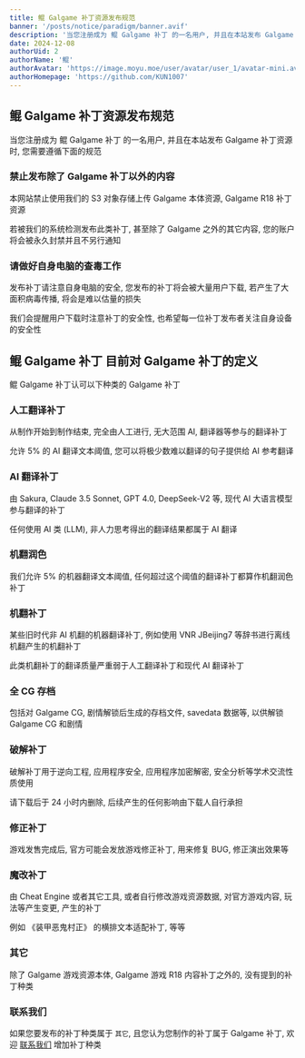 ```yaml
---
title: 鲲 Galgame 补丁资源发布规范
banner: '/posts/notice/paradigm/banner.avif'
description: '当您注册成为 鲲 Galgame 补丁 的一名用户, 并且在本站发布 Galgame 补丁资源 时, 您需要遵循下面的规范, 禁止发布除了 Galgame 补丁以外的内容'
date: 2024-12-08
authorUid: 2
authorName: '鲲'
authorAvatar: 'https://image.moyu.moe/user/avatar/user_1/avatar-mini.avif'
authorHomepage: 'https://github.com/KUN1007'
---
```


## 鲲 Galgame 补丁资源发布规范

当您注册成为 鲲 Galgame 补丁 的一名用户, 并且在本站发布 Galgame 补丁资源 时, 您需要遵循下面的规范

### 禁止发布除了 Galgame 补丁以外的内容

本网站禁止使用我们的 S3 对象存储上传 Galgame 本体资源, Galgame R18 补丁资源

若被我们的系统检测发布此类补丁, 甚至除了 Galgame 之外的其它内容, 您的账户将会被永久封禁并且不另行通知

### 请做好自身电脑的查毒工作

发布补丁请注意自身电脑的安全, 您发布的补丁将会被大量用户下载, 若产生了大面积病毒传播, 将会是难以估量的损失

我们会提醒用户下载时注意补丁的安全性, 也希望每一位补丁发布者关注自身设备的安全性

## 鲲 Galgame 补丁 目前对 Galgame 补丁的定义

鲲 Galgame 补丁认可以下种类的 Galgame 补丁

### 人工翻译补丁

从制作开始到制作结束, 完全由人工进行, 无大范围 AI, 翻译器等参与的翻译补丁

允许 5% 的 AI 翻译文本阈值, 您可以将极少数难以翻译的句子提供给 AI 参考翻译

### AI 翻译补丁

由 Sakura, Claude 3.5 Sonnet, GPT 4.0, DeepSeek-V2 等, 现代 AI 大语言模型参与翻译的补丁

任何使用 AI 类 (LLM), 非人力思考得出的翻译结果都属于 AI 翻译

### 机翻润色

我们允许 5% 的机器翻译文本阈值, 任何超过这个阈值的翻译补丁都算作机翻润色补丁

### 机翻补丁

某些旧时代非 AI 机翻的机器翻译补丁, 例如使用 VNR JBeijing7 等辞书进行离线机翻产生的机翻补丁

此类机翻补丁的翻译质量严重弱于人工翻译补丁和现代 AI 翻译补丁

### 全 CG 存档

包括对 Galgame CG, 剧情解锁后生成的存档文件, savedata 数据等, 以供解锁 Galgame CG 和剧情

### 破解补丁

破解补丁用于逆向工程, 应用程序安全, 应用程序加密解密, 安全分析等学术交流性质使用

请下载后于 24 小时内删除, 后续产生的任何影响由下载人自行承担

### 修正补丁

游戏发售完成后, 官方可能会发放游戏修正补丁, 用来修复 BUG, 修正演出效果等

### 魔改补丁

由 Cheat Engine 或者其它工具, 或者自行修改游戏资源数据, 对官方游戏内容, 玩法等产生变更, 产生的补丁

例如 《装甲恶鬼村正》 的横排文本适配补丁, 等等

### 其它

除了 Galgame 游戏资源本体, Galgame 游戏 R18 内容补丁之外的, 没有提到的补丁种类

### 联系我们

如果您要发布的补丁种类属于 `其它`, 且您认为您制作的补丁属于 Galgame 补丁, 欢迎 [联系我们](/about/notice/feedback) 增加补丁种类
